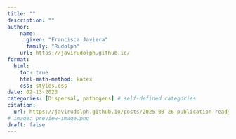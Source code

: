 ```yaml
---
title: ""
description: ""
author:
    name:
      given: "Francisca Javiera"
      family: "Rudolph"
    url: https://javirudolph.github.io/
format:
  html:
    toc: true
    html-math-method: katex
    css: styles.css
date: 02-13-2023
categories: [Dispersal, pathogens] # self-defined categories
citation: 
  url: https://javirudolph.github.io/posts/2025-03-26-publication-ready-figures/ 
# image: preview-image.png
draft: false     
---
```

